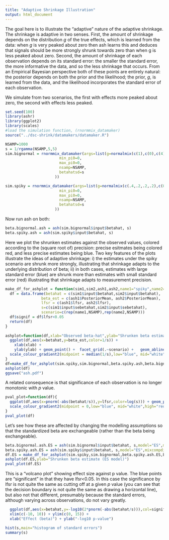 ```yaml
---
title: "Adaptive Shrinkage Illustration"
output: html_document
---
```


The goal here is to illustrate the "adaptive" nature of the adaptive shrinkage. The shrinkage is adaptive in two senses. First,
the amount of shrinkage depends on the distribution $g$ of the true effects, which is learned from the data: when $g$ is very peaked about zero
then ash learns this and deduces that signals should be more strongly shrunk towards zero than when g is less peaked about zero.
Second, the amount of shrinkage of each observation depends on its standard error: the smaller the standard error, the more informative
the data, and so the less shrinkage that occurs. From an Empirical Bayesian perspective both of these 
points are entirely natural: the posterior depends on both the prior
and the likelihood; the prior, $g$, is learned from the data, and the likelihood incorporates the standard error of each observation.

We simulate from two scenarios, the first with effects more peaked about zero, the second with effects less peaked.
```r
set.seed(100)
library(ashr)
library(ggplot2)
library(scales)
#load the simulation function, (rnormmix_datamaker)
source("../dsc-shrink/datamakers/datamaker.R")

NSAMP=1000
s = 1/rgamma(NSAMP,5,5)
sim.bignormal = rnormmix_datamaker(args=list(g=normalmix(c(1),c(0),c(4)),
                        min_pi0=0,
                        max_pi0=0,
                        nsamp=NSAMP,
                        betahatsd=s
                      ))

sim.spiky = rnormmix_datamaker(args=list(g=normalmix(c(.4,.2,.2,.2),c(0,0,0,0),c(.25,.5,1,2)),
                        min_pi0=0,
                        max_pi0=0,
                        nsamp=NSAMP,
                        betahatsd=s
                      ))

```

Now run ash on both:
```r
beta.bignormal.ash = ash(sim.bignormal$input$betahat, s)
beta.spiky.ash = ash(sim.spiky$input$betahat, s)
```


Here we plot the shrunken estimates against the observed values, colored
according to the (square root of) precision: precise esitmates being colored red, and less precise estimates being blue. Two key features of the plots
illustrate the ideas of adaptive shrinkage: i) the estimates under the spiky scenario are shrunk more strongly, illustrating that shrinkage adapts to the underlying distribution of beta; ii) in both cases, estimates with large standard error (blue) are shrunk more than estimates with small standard error (red) illustrating that shrinkage adapts to measurement precision.


```r
make_df_for_ashplot = function(sim1,sim2,ash1,ash2,name1="spiky",name2="big-normal"){
  df = data.frame(betahat = c(sim1$input$betahat,sim2$input$betahat),
                beta_est = c(ash1$PosteriorMean, ash2$PosteriorMean),
                lfsr = c(ash1$lfsr, ash2$lfsr),
                s=c(sim1$input$sebetahat,sim2$input$sebetahat),
                scenario=c(rep(name1,NSAMP),rep(name2,NSAMP)))
  df$signif = df$lfsr<0.05
  return(df)
}
  
ashplot=function(df,xlab="Observed beta-hat",ylab="Shrunken beta estimate"){
  ggplot(df,aes(x=betahat,y=beta_est,color=1/s)) + 
    xlab(xlab) +
    ylab(ylab) + geom_point() +  facet_grid(.~scenario) +   geom_abline(intercept=0,slope=1) +
  scale_colour_gradient2(midpoint = median(1/s),low="blue", mid="white",high="red",space="Lab")  +coord_fixed(ratio=1)
}
df=make_df_for_ashplot(sim.spiky,sim.bignormal,beta.spiky.ash,beta.bignormal.ash)
ashplot(df)
ggsave("ash.pdf")
```

A related consequence is that significance of each observation is no longer monotonic with $p$ value.

```r
pval_plot=function(df){
  ggplot(df,aes(x=pnorm(-abs(betahat/s)),y=lfsr,color=log(s))) + geom_point() +  facet_grid(.~scenario) +xlim(c(0, 0.025)) + xlab("p value") + ylab("lfsr") +
  scale_colour_gradient2(midpoint = 0,low="blue", mid="white",high="red")  
}
pval_plot(df)
```

Let's see how these are affected by changing the modelling assumptions so that
the standardized beta are exchangeable (rather than the beta being exchangeable).
```r
beta.bignormal.ash.ES = ash(sim.bignormal$input$betahat, s,model="ES",mixcompdist="normal")
beta.spiky.ash.ES = ash(sim.spiky$input$betahat, s,model="ES",mixcompdist="normal")
df.ES = make_df_for_ashplot(sim.spiky,sim.bignormal,beta.spiky.ash.ES,beta.bignormal.ash.ES)
ashplot(df.ES,ylab="Shrunken beta estimate (ES model)")
pval_plot(df.ES)
```



This is a "volcano plot" showing effect size against p value. The blue points are "significant" in that they have lfsr<0.05. In this case the significance by lfsr is not quite the same as cutting off at a given $p$ value (you can see that the decision boundary is not quite the same as drawing a horizontal line), but also not that different, presumably because the standard errors, although varying across observations, do not vary greatly.
```r
  ggplot(df,aes(x=betahat,y=-log10(2*pnorm(-abs(betahat/s))),col=signif)) + geom_point(alpha=1,size=1.75) +  facet_grid(.~scenario) + theme(legend.position = "none") +
  xlim(c(-10, 10)) + ylim(c(0, 15)) +
  xlab("Effect (beta)") + ylab("-log10 p-value")
```

```r
hist(s,main="histogram of standard errors")
summary(s)
```

